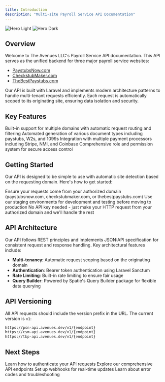 ```yaml
---
title: Introduction
description: "Multi-site Payroll Service API Documentation"
---
```


<img
  className="block dark:hidden"
  src="/images/hero-light.svg"
  alt="Hero Light"
/>
<img
  className="hidden dark:block"
  src="/images/hero-dark.svg"
  alt="Hero Dark"
/>

## Overview

Welcome to The Avenues LLC's Payroll Service API documentation. This API serves as the unified backend for three major payroll service websites:

- [PaystubsNow.com](https://paystubsnow.com)
- [CheckstubMaker.com](https://checkstubmaker.com)
- [TheBestPaystubs.com](https://thebestpaystubs.com)

Our API is built with Laravel and implements modern architecture patterns to handle multi-tenant requests efficiently. Each request is automatically scoped to its originating site, ensuring data isolation and security.

## Key Features

<CardGroup cols={2}>
  <Card
    title="Multi-Site Support"
    icon="building"
  >
    Built-in support for multiple domains with automatic request routing and filtering
  </Card>
  <Card
    title="Document Generation"
    icon="file-invoice-dollar"
  >
    Automated generation of various document types including paystubs, W2s, and 1099s
  </Card>
  <Card
    title="Flexible Payments"
    icon="credit-card"
  >
    Integration with multiple payment processors including Stripe, NMI, and Coinbase
  </Card>
  <Card
    title="Role-Based Access"
    icon="shield-halved"
  >
    Comprehensive role and permission system for secure access control
  </Card>
</CardGroup>

## Getting Started

Our API is designed to be simple to use with automatic site detection based on the requesting domain. Here's how to get started:

<Steps>
  <Step title="Choose Your Domain">
    Ensure your requests come from your authorized domain (paystubsnow.com, checkstubmaker.com, or thebestpaystubs.com)
  </Step>
  <Step title="Development Setup">
    Use our staging environments for development and testing before moving to production
  </Step>
  <Step title="Make Your First Request">
    No API key needed - just make your HTTP request from your authorized domain and we'll handle the rest
  </Step>
</Steps>

## API Architecture

Our API follows REST principles and implements JSON:API specification for consistent request and response handling. Key architectural features include:

- **Multi-tenancy**: Automatic request scoping based on the originating domain
- **Authentication**: Bearer token authentication using Laravel Sanctum
- **Rate Limiting**: Built-in rate limiting to ensure fair usage
- **Query Builder**: Powered by Spatie's Query Builder package for flexible data querying

## API Versioning

All API requests should include the version prefix in the URL. The current version is `v1`:

```bash
https://psn-api.avenues.dev/v1/{endpoint}
https://csm-api.avenues.dev/v1/{endpoint}
https://tbp-api.avenues.dev/v1/{endpoint}
```

## Next Steps

<CardGroup cols={2}>
  <Card
    title="Authentication"
    icon="key"
    href="/authentication"
  >
    Learn how to authenticate your API requests
  </Card>
  <Card
    title="API Reference"
    icon="code"
    href="/api-reference"
  >
    Explore our comprehensive API endpoints
  </Card>
  <Card
    title="Webhooks"
    icon="webhook"
    href="/webhooks"
  >
    Set up webhooks for real-time updates
  </Card>
  <Card
    title="Error Handling"
    icon="triangle-exclamation"
    href="/errors"
  >
    Learn about error codes and troubleshooting
  </Card>
</CardGroup>